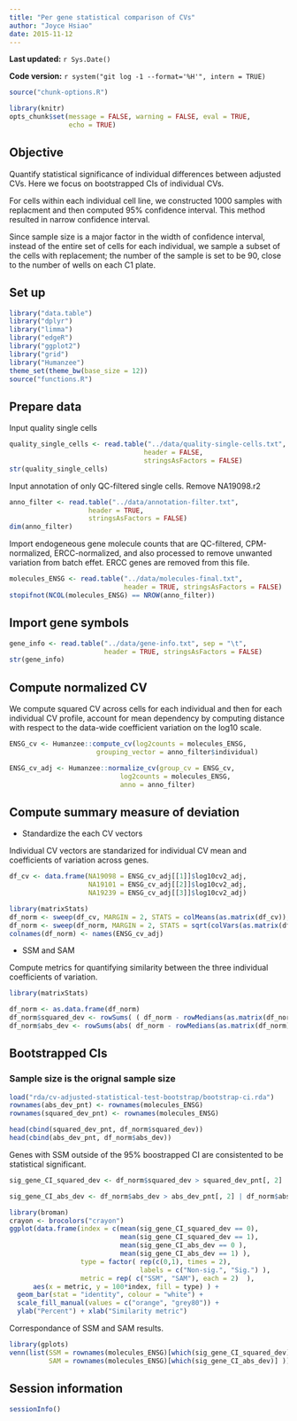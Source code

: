 ```yaml
---
title: "Per gene statistical comparison of CVs"
author: "Joyce Hsiao"
date: 2015-11-12
---
```


**Last updated:** `r Sys.Date()`

**Code version:** `r system("git log -1 --format='%H'", intern = TRUE)`

```r
source("chunk-options.R")

library(knitr)
opts_chunk$set(message = FALSE, warning = FALSE, eval = TRUE, 
               echo = TRUE)
```


## Objective

Quantify statistical significance of individual differences between adjusted CVs. Here we focus on bootstrapped CIs of individual CVs.

For cells within each individual cell line, we constructed 1000 samples with replacment and then computed 95% confidence interval. This method resulted in narrow confidence interval. 

Since sample size is a major factor in the width of confidence interval, instead of the entire set of cells for each individual, we sample a subset of the cells with replacement; the number of the sample is set to be 90, close to the number of wells on each C1 plate.


## Set up

```r
library("data.table")
library("dplyr")
library("limma")
library("edgeR")
library("ggplot2")
library("grid")
library("Humanzee")
theme_set(theme_bw(base_size = 12))
source("functions.R")
```


## Prepare data

Input quality single cells

```r
quality_single_cells <- read.table("../data/quality-single-cells.txt", 
                                  header = FALSE,
                                  stringsAsFactors = FALSE)
str(quality_single_cells)
```

Input annotation of only QC-filtered single cells. Remove NA19098.r2

```r
anno_filter <- read.table("../data/annotation-filter.txt", 
                    header = TRUE,
                    stringsAsFactors = FALSE)
dim(anno_filter)
```

Import endogeneous gene molecule counts that are QC-filtered, CPM-normalized, ERCC-normalized, and also processed to remove unwanted variation from batch effet. ERCC genes are removed from this file.

```r
molecules_ENSG <- read.table("../data/molecules-final.txt", 
                             header = TRUE, stringsAsFactors = FALSE)
stopifnot(NCOL(molecules_ENSG) == NROW(anno_filter))
```


## Import gene symbols

```r
gene_info <- read.table("../data/gene-info.txt", sep = "\t",
                        header = TRUE, stringsAsFactors = FALSE)
str(gene_info)
```


## Compute normalized CV 

We compute squared CV across cells for each individual and then for each individual CV profile, account for mean dependency by computing distance with respect to the data-wide coefficient variation on the log10 scale. 

```r
ENSG_cv <- Humanzee::compute_cv(log2counts = molecules_ENSG,
                      grouping_vector = anno_filter$individual)

ENSG_cv_adj <- Humanzee::normalize_cv(group_cv = ENSG_cv, 
                            log2counts = molecules_ENSG, 
                            anno = anno_filter)
```

## Compute summary measure of deviation 

* Standardize the each CV vectors

Individual CV vectors are standarized for individual CV mean and coefficients of variation across genes. 

```r
df_cv <- data.frame(NA19098 = ENSG_cv_adj[[1]]$log10cv2_adj,
                    NA19101 = ENSG_cv_adj[[2]]$log10cv2_adj,
                    NA19239 = ENSG_cv_adj[[3]]$log10cv2_adj)

library(matrixStats)
df_norm <- sweep(df_cv, MARGIN = 2, STATS = colMeans(as.matrix(df_cv)), FUN = "-")
df_norm <- sweep(df_norm, MARGIN = 2, STATS = sqrt(colVars(as.matrix(df_cv))), FUN = "/")
colnames(df_norm) <- names(ENSG_cv_adj)
```

* SSM and SAM

Compute metrics for quantifying similarity between the three individual coefficients of variation. 

```r
library(matrixStats)

df_norm <- as.data.frame(df_norm)
df_norm$squared_dev <- rowSums( ( df_norm - rowMedians(as.matrix(df_norm)) )^2 )
df_norm$abs_dev <- rowSums(abs( df_norm - rowMedians(as.matrix(df_norm)) ))
```

## Bootstrapped CIs

### Sample size is the orignal sample size

```r
load("rda/cv-adjusted-statistical-test-bootstrap/bootstrap-ci.rda")
rownames(abs_dev_pnt) <- rownames(molecules_ENSG)
rownames(squared_dev_pnt) <- rownames(molecules_ENSG)

head(cbind(squared_dev_pnt, df_norm$squared_dev))
head(cbind(abs_dev_pnt, df_norm$abs_dev))
```

Genes with SSM outside of the 95% boostrapped CI are consistented to be statistical significant.

```r
sig_gene_CI_squared_dev <- df_norm$squared_dev > squared_dev_pnt[, 2] | df_norm$squared_dev < squared_dev_pnt[, 1]

sig_gene_CI_abs_dev <- df_norm$abs_dev > abs_dev_pnt[, 2] | df_norm$abs_dev < abs_dev_pnt[, 1]
```


```r
library(broman)
crayon <- brocolors("crayon")
ggplot(data.frame(index = c(mean(sig_gene_CI_squared_dev == 0), 
                            mean(sig_gene_CI_squared_dev == 1),
                            mean(sig_gene_CI_abs_dev == 0 ),
                            mean(sig_gene_CI_abs_dev == 1) ),
                  type = factor( rep(c(0,1), times = 2),
                                 labels = c("Non-sig.", "Sig.") ),
                  metric = rep( c("SSM", "SAM"), each = 2)  ),
      aes(x = metric, y = 100*index, fill = type) ) +
  geom_bar(stat = "identity", colour = "white") +
  scale_fill_manual(values = c("orange", "grey80")) +
  ylab("Percent") + xlab("Similarity metric") 
```


Correspondance of SSM and SAM results.

```r
library(gplots)
venn(list(SSM = rownames(molecules_ENSG)[which(sig_gene_CI_squared_dev)],
          SAM = rownames(molecules_ENSG)[which(sig_gene_CI_abs_dev)] ))
```


## Session information

```r
sessionInfo()
```
